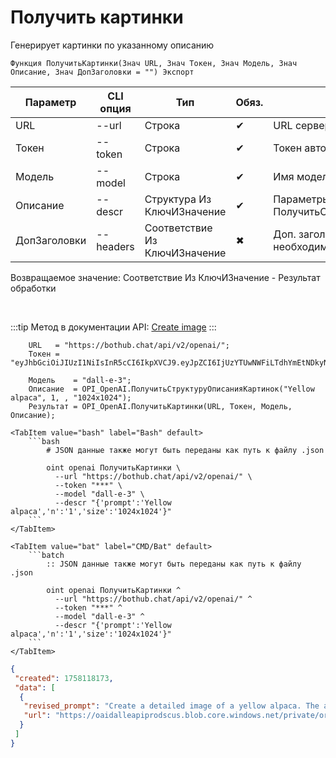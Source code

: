 ﻿---
sidebar_position: 2
description: Получить картинки и другие функции для работы с OpenAI в Открытом пакете интеграций - бесплатной open-source библиотеке интеграций для 1С:Предприятие 8, OneScript и CLI
keywords: [1C, 1С, 1С:Предприятие, 1С:Предприятие 8.3, API, Интеграция, Сервисы, Обмен, OneScript, CLI, OpenAI]
---


# Получить картинки
 Генерирует картинки по указанному описанию



`Функция ПолучитьКартинки(Знач URL, Знач Токен, Знач Модель, Знач Описание, Знач ДопЗаголовки = "") Экспорт`

  | Параметр | CLI опция | Тип | Обяз. | Назначение |
  |-|-|-|-|-|
  | URL | --url | Строка | &#x2714; | URL сервера OpenAI |
  | Токен | --token | Строка | &#x2714; | Токен авторизации OpenAI |
  | Модель | --model | Строка | &#x2714; | Имя модели |
  | Описание | --descr | Структура Из КлючИЗначение | &#x2714; | Параметры генерации. См. ПолучитьСтруктуруОписанияКартинок |
  | ДопЗаголовки | --headers | Соответствие Из КлючИЗначение | &#x2716; | Доп. заголовки запроса, если необходимо |

  
  Возвращаемое значение:   Соответствие Из КлючИЗначение - Результат обработки

<br/>

:::tip
Метод в документации API: [Create image](https://platform.openai.com/docs/api-reference/images/create)
:::
<br/>


```bsl title="Пример использования для 1С:Предприятие/OneScript"
    URL   = "https://bothub.chat/api/v2/openai/";
    Токен = "eyJhbGciOiJIUzI1NiIsInR5cCI6IkpXVCJ9.eyJpZCI6IjUzYTUwNWFiLTdhYmEtNDkyNy05YmQ0LTZlNDFlZGEyZGRmYyIsImlzRGV2Z...";

    Модель    = "dall-e-3";
    Описание  = OPI_OpenAI.ПолучитьСтруктуруОписанияКартинок("Yellow alpaca", 1, , "1024x1024");
    Результат = OPI_OpenAI.ПолучитьКартинки(URL, Токен, Модель, Описание);
```
    

 <Tabs>
  
    <TabItem value="bash" label="Bash" default>
        ```bash
            # JSON данные также могут быть переданы как путь к файлу .json
            
            oint openai ПолучитьКартинки \
              --url "https://bothub.chat/api/v2/openai/" \
              --token "***" \
              --model "dall-e-3" \
              --descr "{'prompt':'Yellow alpaca','n':'1','size':'1024x1024'}"
        ```
    </TabItem>
  
    <TabItem value="bat" label="CMD/Bat" default>
        ```batch
            :: JSON данные также могут быть переданы как путь к файлу .json
            
            oint openai ПолучитьКартинки ^
              --url "https://bothub.chat/api/v2/openai/" ^
              --token "***" ^
              --model "dall-e-3" ^
              --descr "{'prompt':'Yellow alpaca','n':'1','size':'1024x1024'}"
        ```
    </TabItem>
</Tabs>


```json title="Результат"
{
 "created": 1758118173,
 "data": [
  {
   "revised_prompt": "Create a detailed image of a yellow alpaca. The alpaca is standing in a lush green field, with the sun shining bright overhead, casting long shadows. There's a clear blue sky in the background. The alpaca has a look of contentment on its face, and it's peering curiously at the viewer. The tips of its long fur shimmer in the sunlight.",
   "url": "https://oaidalleapiprodscus.blob.core.windows.net/private/org-vf0VrTZ44yHusk7vPGBYcYgW/user-HMyGZPKt7HooVlzCBP2dP9we/img-t6RHizcPJNQKRQGDhHoLpAkx.png?st=2025-09-17T13%3A09%3A33Z&se=2025-09-17T15%3A09%3A33Z&sp=r&sv=2024-08-04&sr=b&rscd=inline&rsct=image/png&skoid=8b33a531-2df9-46a3-bc02-d4b1430a422c&sktid=a48cca56-e6da-484e-a814-9c849652bcb3&skt=2025-09-16T18%3A37%3A01Z&ske=2025-09-17T18%3A37%3A01Z&sks=b&skv=2024-08-04&sig=0zA69GhbKKe8LXMQflkqSSEjXBmoGVnM1XeGnl8AbjQ%3D"
  }
 ]
}
```
